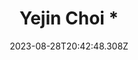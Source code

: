 ---
category:
  - Speaker
in_stock: false
price: 34.5
title: Yejin Choi *
description: '#'
intro: University of Washington
tax_included: false
taxable: true
is_digital: false
date: 2023-08-28T20:42:48.308Z
shipping:
  weight: 420
style:
  container: md
thumbnail: /src/assets/speaker14.png
id: c2f34229-c540-4d41-913e-4c00cac3c47a
order: 12
--- 